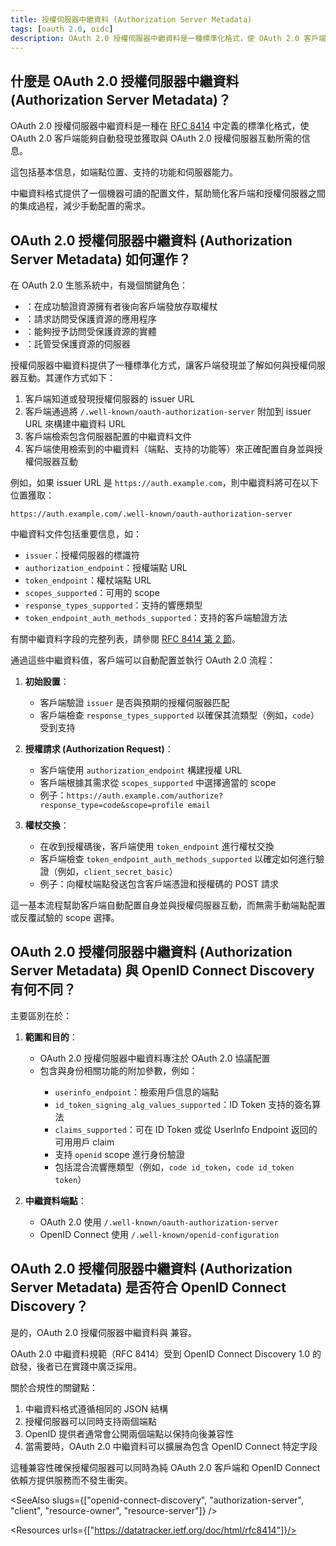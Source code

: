 ```yaml
---
title: 授權伺服器中繼資料 (Authorization Server Metadata)
tags: [oauth 2.0, oidc]
description: OAuth 2.0 授權伺服器中繼資料是一種標準化格式，使 OAuth 2.0 客戶端能夠自動發現並獲取與 OAuth 2.0 授權伺服器互動所需的信息，包括端點位置和伺服器功能。
---
```


## 什麼是 OAuth 2.0 授權伺服器中繼資料 (Authorization Server Metadata)？

OAuth 2.0 授權伺服器中繼資料是一種在 [RFC 8414](https://datatracker.ietf.org/doc/html/rfc8414) 中定義的標準化格式，使 OAuth 2.0 客戶端能夠自動發現並獲取與 OAuth 2.0 授權伺服器互動所需的信息。

這包括基本信息，如端點位置、支持的功能和伺服器能力。

中繼資料格式提供了一個機器可讀的配置文件，幫助簡化客戶端和授權伺服器之間的集成過程，減少手動配置的需求。

## OAuth 2.0 授權伺服器中繼資料 (Authorization Server Metadata) 如何運作？

在 OAuth 2.0 生態系統中，有幾個關鍵角色：
- <Ref slug="authorization-server"/>：在成功驗證資源擁有者後向客戶端發放存取權杖
- <Ref slug="client"/>：請求訪問受保護資源的應用程序
- <Ref slug="resource-owner"/>：能夠授予訪問受保護資源的實體
- <Ref slug="resource-server"/>：託管受保護資源的伺服器

授權伺服器中繼資料提供了一種標準化方式，讓客戶端發現並了解如何與授權伺服器互動。其運作方式如下：

1. 客戶端知道或發現授權伺服器的 issuer URL
2. 客戶端通過將 `/.well-known/oauth-authorization-server` 附加到 issuer URL 來構建中繼資料 URL
3. 客戶端檢索包含伺服器配置的中繼資料文件
4. 客戶端使用檢索到的中繼資料（端點、支持的功能等）來正確配置自身並與授權伺服器互動

例如，如果 issuer URL 是 `https://auth.example.com`，則中繼資料將可在以下位置獲取：

`https://auth.example.com/.well-known/oauth-authorization-server`

中繼資料文件包括重要信息，如：
- `issuer`：授權伺服器的標識符
- `authorization_endpoint`：授權端點 URL
- `token_endpoint`：權杖端點 URL
- `scopes_supported`：可用的 scope
- `response_types_supported`：支持的響應類型
- `token_endpoint_auth_methods_supported`：支持的客戶端驗證方法

有關中繼資料字段的完整列表，請參閱 [RFC 8414 第 2 節](https://datatracker.ietf.org/doc/html/rfc8414#section-2)。

通過這些中繼資料值，客戶端可以自動配置並執行 OAuth 2.0 流程：

1. **初始設置**：
   - 客戶端驗證 `issuer` 是否與預期的授權伺服器匹配
   - 客戶端檢查 `response_types_supported` 以確保其流類型（例如，`code`）受到支持

2. **授權請求 (Authorization Request)**：
   - 客戶端使用 `authorization_endpoint` 構建授權 URL
   - 客戶端根據其需求從 `scopes_supported` 中選擇適當的 scope
   - 例子：`https://auth.example.com/authorize?response_type=code&scope=profile email`

3. **權杖交換**：
   - 在收到授權碼後，客戶端使用 `token_endpoint` 進行權杖交換
   - 客戶端檢查 `token_endpoint_auth_methods_supported` 以確定如何進行驗證（例如，`client_secret_basic`）
   - 例子：向權杖端點發送包含客戶端憑證和授權碼的 POST 請求

這一基本流程幫助客戶端自動配置自身並與授權伺服器互動，而無需手動端點配置或反覆試驗的 scope 選擇。

## OAuth 2.0 授權伺服器中繼資料 (Authorization Server Metadata) 與 OpenID Connect Discovery 有何不同？

主要區別在於：

1. **範圍和目的**：
   - OAuth 2.0 授權伺服器中繼資料專注於 OAuth 2.0 協議配置
   - <Ref slug="openid-connect-discovery"/> 包含與身份相關功能的附加參數，例如：
     - `userinfo_endpoint`：檢索用戶信息的端點
     - `id_token_signing_alg_values_supported`：ID Token 支持的簽名算法
     - `claims_supported`：可在 ID Token 或從 UserInfo Endpoint 返回的可用用戶 claim
     - 支持 `openid` scope 進行身份驗證
     - 包括混合流響應類型（例如，`code id_token`，`code id_token token`）

2. **中繼資料端點**：
   - OAuth 2.0 使用 `/.well-known/oauth-authorization-server`
   - OpenID Connect 使用 `/.well-known/openid-configuration`

## OAuth 2.0 授權伺服器中繼資料 (Authorization Server Metadata) 是否符合 OpenID Connect Discovery？

是的，OAuth 2.0 授權伺服器中繼資料與 <Ref slug="openid-connect-discovery"/> 兼容。

OAuth 2.0 中繼資料規範（RFC 8414）受到 OpenID Connect Discovery 1.0 的啟發，後者已在實踐中廣泛採用。

關於合規性的關鍵點：
1. 中繼資料格式遵循相同的 JSON 結構
2. 授權伺服器可以同時支持兩個端點
3. OpenID 提供者通常會公開兩個端點以保持向後兼容性
4. 當需要時，OAuth 2.0 中繼資料可以擴展為包含 OpenID Connect 特定字段

這種兼容性確保授權伺服器可以同時為純 OAuth 2.0 客戶端和 OpenID Connect 依賴方提供服務而不發生衝突。

<SeeAlso slugs={["openid-connect-discovery", "authorization-server", "client", "resource-owner", "resource-server"]} />

<Resources urls={["https://datatracker.ietf.org/doc/html/rfc8414"]}/>